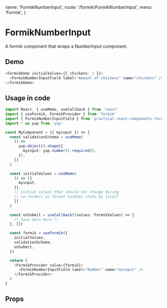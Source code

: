   name: 'FormikNumberInput',
  route: '/formik/FormikNumberInput',
  menu: 'Formik',
}

# FormikNumberInput

A formik component that wraps a NumberInput component.

## Demo

```typescript type="demo"
<FormikDemo initialValues={{ chickens: 2 }}>
  <FormikNumberInputField label="Amount of chickens" name="chickens" />
</FormikDemo>
```

## Usage in code

```typescript
import React, { useMemo, useCallback } from 'react'
import { useFormik, FormikProvider } from 'formik'
import { FormikNumberInputField } from 'practical-react-components-formik'
import * as yup from 'yup'

const MyComponent = ({ myinput }) => {
  const validationSchema = useMemo(
    () =>
      yup.object().shape({
        myinput: yup.number().required(),
      }),
    []
  )

  const initialValues = useMemo(
    () => ({
      myinput,
    }),
    // Initial values that should not change during
    // re-renders as formik handles state by itself
    []
  )

  const onSubmit = useCallback((values: FormikValues) => {
    /* Save data here */
  }, [])

  const formik = useFormik({
    initialValues,
    validationSchema,
    onSubmit,
  })

  return (
    <FormikProvider value={formik}>
      <FormikNumberInputField label="Number" name="myinput" />
    </FormikProvider>
  )
}
```

## Props

<Props of="FormikNumberInput" />
